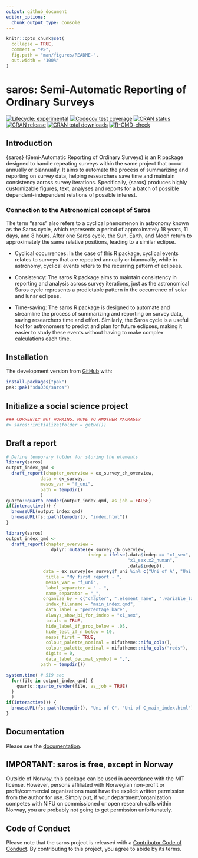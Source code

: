 ```yaml
---
output: github_document
editor_options: 
  chunk_output_type: console
---
```


<!-- README.md is generated from README.Rmd. Please edit that file -->

```r
knitr::opts_chunk$set(
  collapse = TRUE,
  comment = "#>",
  fig.path = "man/figures/README-",
  out.width = "100%"
)
```

# saros: Semi-Automatic Reporting of Ordinary Surveys

<!-- badges: start -->

[![Lifecycle: experimental](https://img.shields.io/badge/lifecycle-experimental-orange.svg)](https://lifecycle.r-lib.org/articles/stages.html#experimental)
[![Codecov test coverage](https://codecov.io/gh/NIFU-NO/saros/branch/main/graph/badge.svg)](https://app.codecov.io/gh/NIFU-NO/saros?branch=main)
[![CRAN status](https://www.r-pkg.org/badges/version/saros)](https://CRAN.R-project.org/package=saros)
[![CRAN release](https://www.r-pkg.org/badges/version-ago/saros)](https://CRAN.R-project.org/package=saros)
[![CRAN total downloads](https://cranlogs.r-pkg.org/badges/grand-total/saros)](https://CRAN.R-project.org/package=saros)
[![R-CMD-check](https://github.com/NIFU-NO/saros/actions/workflows/R-CMD-check.yaml/badge.svg)](https://github.com/NIFU-NO/saros/actions/workflows/R-CMD-check.yaml)
<!-- badges: end -->

## Introduction
{saros} (Semi-Automatic Reporting of Ordinary Surveys) is an R package designed to handle repeating surveys within the same project that occur annually or biannually. It aims to automate the process of summarizing and reporting on survey data, helping researchers save time and maintain consistency across survey iterations. Specifically, {saros} produces highly customizable figures, text, analyses and reports for a batch of possible dependent-independent relations of possible interest.


### Connection to the Astronomical concept of Saros
The term "saros" also refers to a cyclical phenomenon in astronomy known as the Saros cycle, which represents a period of approximately 18 years, 11 days, and 8 hours. After one Saros cycle, the Sun, Earth, and Moon return to approximately the same relative positions, leading to a similar eclipse.

* Cyclical occurrences: In the case of this R package, cyclical events relates to surveys that are repeated annually or biannually, while in astronomy, cyclical events refers to the recurring pattern of eclipses.

* Consistency: The saros R package aims to maintain consistency in reporting and analysis across survey iterations, just as the astronomical Saros cycle represents a predictable pattern in the occurrence of solar and lunar eclipses.

* Time-saving: The saros R package is designed to automate and streamline the process of summarizing and reporting on survey data, saving researchers time and effort. Similarly, the Saros cycle is a useful tool for astronomers to predict and plan for future eclipses, making it easier to study these events without having to make complex calculations each time.



## Installation

The development version from [GitHub](https://github.com/) with:

``` r
install.packages("pak")
pak::pak("sda030/saros")
```


## Initialize a social science project

```r
### CURRENTLY NOT WORKING. MOVE TO ANOTHER PACKAGE?
#> saros::initialize(folder = getwd())
```

## Draft a report
```r
# Define temporary folder for storing the elements
library(saros)
output_index_qmd <-
  draft_report(chapter_overview = ex_survey_ch_overview, 
             data = ex_survey, 
             mesos_var = "f_uni",
             path = tempdir()
             )
quarto::quarto_render(output_index_qmd, as_job = FALSE)
if(interactive()) {
  browseURL(output_index_qmd)
  browseURL(fs::path(tempdir(), "index.html"))
}
```

    

```r
library(saros)
output_index_qmd <-
  draft_report(chapter_overview = 
                 dplyr::mutate(ex_survey_ch_overview, 
                               indep = ifelse(.data$indep == "x1_sex",
                                              "x1_sex,x2_human", 
                                              .data$indep)),
              data = ex_survey[ex_survey$f_uni %in% c("Uni of A", "Uni of B"), ], 
               title = "My first report - ",
               mesos_var = "f_uni",
               label_separator = " - ",
               name_separator = "_",
              organize_by = c("chapter", ".element_name", ".variable_label_prefix_dep", ".variable_label_prefix_indep"),
               index_filename = "main_index.qmd",
               data_label = "percentage_bare",
               always_show_bi_for_indep = "x1_sex",
               totals = TRUE,
               hide_label_if_prop_below = .05, 
               hide_test_if_n_below = 10,
               mesos_first = TRUE,
               colour_palette_nominal = nifutheme::nifu_cols(),
               colour_palette_ordinal = nifutheme::nifu_cols("reds"),
               digits = 0,
               data_label_decimal_symbol = ",",
             path = tempdir())
```

```r
system.time( # 519 sec
  for(file in output_index_qmd) {
    quarto::quarto_render(file, as_job = TRUE)
  }
  )
if(interactive()) {
  browseURL(fs::path(tempdir(), "Uni of C", "Uni of C_main_index.html"))
}
```


## Documentation
Please see the [documentation](https://NIFU-NO.github.io/saros/).

## IMPORTANT: saros is free, except in Norway
Outside of Norway, this package can be used in accordance with the MIT license. However, persons affiliated with Norwegian non-profit or profit/commercial organizations must have the explicit written permission from the author for use. Simply put, if your department/organization competes with NIFU on commissioned or open research calls within Norway, you are probably not going to get permission unfortunately.

## Code of Conduct

Please note that the saros project is released with a [Contributor Code of Conduct](https://contributor-covenant.org/version/2/1/CODE_OF_CONDUCT.html). By contributing to this project, you agree to abide by its terms.
